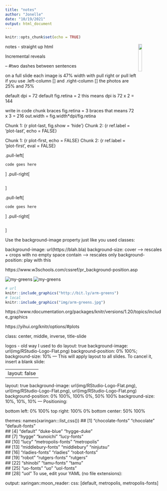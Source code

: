 ```yaml
---
title: "notes"
author: "Jonelle"
date: "10/19/2021"
output: html_document
---
```


```r
knitr::opts_chunk$set(echo = TRUE)
```

notes - straight up html
<img src="http://bit.ly/wiki-toddy" width="15%" align="right" />

Incremental reveals 

--  #two dashes between sentences

on a full slide each image is 47% width with pull right or pull left
if you use .left-column [] and .right-column [] the photos are 25% and 75%

default dpi = 72
default fig.retina = 2
this means dpi is 72 x 2 = 144

write in code chunk braces fig.retina = 3 braces 
that means 72 x 3 = 216
out.width = fig.width*dpi/fig.retina

Chunk 1: {r plot-last, fig.show = 'hide'}
Chunk 2: {r ref.label = 'plot-last', echo = FALSE}

Chunk 1: {r plot-first, echo = FALSE}
Chunk 2: {r ref.label = 'plot-first', eval = FALSE}

.pull-left[
```r
code goes here
```
]
.pull-right[
```r
```
]

.pull-left[
```r
code goes here
```
]
.pull-right[
```r
```
]


Use the background-image property just like you used classes:

background-image: url(https://blah.bla)
background-size:
cover --> rescales + crops with no empty space
contain --> rescales only
background-position: play with this

https://www.w3schools.com/cssref/pr_background-position.asp


![my-greens](http://bit.ly/arm-greens)
![my-greens](img/arm-greens.jpg)

```r
# url
knitr::include_graphics("http://bit.ly/arm-greens") 
# local
knitr::include_graphics("img/arm-greens.jpg")
```

https://www.rdocumentation.org/packages/knitr/versions/1.20/topics/include_graphics

https://yihui.org/knitr/options/#plots

class: center, middle, inverse, title-slide

logos - old way I used to do 
layout: true
background-image: url(img/RStudio-Logo-Flat.png)
background-position: 0% 100%;
background-size: 10%
---
This will apply layout to all slides. To cancel it, insert a blank slide:

---
layout: false
---

layout: true
background-image: url(img/RStudio-Logo-Flat.png), url(img/RStudio-Logo-Flat.png), url(img/RStudio-Logo-Flat.png)
background-position: 0% 100%, 100% 0%, 50% 100%
background-size: 10%, 10%, 10%
---
Positioning:

bottom left: 0% 100%
top right: 100% 0%
bottom center: 50% 100%

themes:
names(xaringan:::list_css())
##  [1] "chocolate-fonts"  "chocolate"        "default-fonts"   
##  [4] "default"          "duke-blue"        "hygge-duke"      
##  [7] "hygge"            "kunoichi"         "lucy-fonts"      
## [10] "lucy"             "metropolis-fonts" "metropolis"      
## [13] "middlebury-fonts" "middlebury"       "ninjutsu"        
## [16] "rladies-fonts"    "rladies"          "robot-fonts"     
## [19] "robot"            "rutgers-fonts"    "rutgers"         
## [22] "shinobi"          "tamu-fonts"       "tamu"            
## [25] "uo-fonts"         "uo"               "uol-fonts"       
## [28] "uol"
To use, edit your YAML (no file extensions):

output:
  xaringan::moon_reader:
    css: [default, metropolis, metropolis-fonts]
